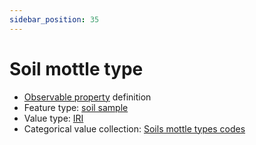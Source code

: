 ```yaml
---
sidebar_position: 35
---
```



# Soil mottle type

- [Observable property](/viewers/dawe-vocabs?uri=https://linked.data.gov.au/def/nrm/79df1f41-1a8e-44af-8362-87ac7944cfc3) definition
- Feature type: [soil sample](http://linked.data.gov.au/def/tern-cv/06461021-a6c2-4175-9651-23653c2b9116)
- Value type: [IRI](https://w3id.org/tern/ontologies/tern/IRI)
- Categorical value collection: [Soils mottle types codes](/viewers/dawe-vocabs?uri=https://linked.data.gov.au/def/nrm/b12461fc-166e-477b-a58c-60682848010e)

<Example
  protocolModule="soil-pit-characterization"
  observableProperty="https://linked.data.gov.au/def/nrm/79df1f41-1a8e-44af-8362-87ac7944cfc3"
/>
